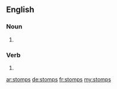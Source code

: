 ==English==

===Noun===
{{head|en|plural}}

# {{plural of|stomp|lang=en|nocat=1}}

===Verb===
{{head|en}}
# {{en-third-person singular of|stomp}}

[[ar:stomps]]
[[de:stomps]]
[[fr:stomps]]
[[my:stomps]]